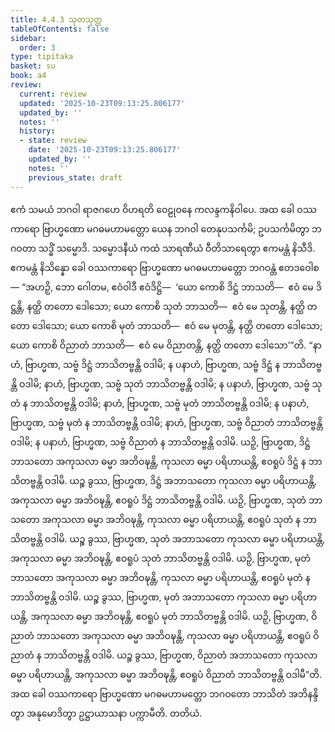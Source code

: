 ```yaml
---
title: 4.4.3 သုတသုတ္တ
tableOfContents: false
sidebar:
  order: 3
type: tipitaka
basket: su
book: a4
review:
  current: review
  updated: '2025-10-23T09:13:25.806177'
  updated_by: ''
  notes: ''
  history:
  - state: review
    date: '2025-10-23T09:13:25.806177'
    updated_by: ''
    notes: ''
    previous_state: draft
---
```



<ReviewStatus review={frontmatter.review} showDetails={true} />

<HypothesisAnnotation frontmatter={frontmatter} />

<DynamicBreadcrumb />

<Division number="183" book="a4" e="ch" v="15" p="491">

<Paragraph number="1108" book="a4">
ဧကံ သမယံ ဘဂဝါ ရာဇဂဟေ ဝိဟရတိ ဝေဠုဝနေ ကလန္ဒကနိဝါပေ. အထ ခေါ ဝဿကာရော ဗြာဟ္မဏော မဂဓမဟာမတ္တော ယေန ဘဂဝါ တေနုပသင်္ကမိ; ဥပသင်္ကမိတွာ ဘဂဝတာ သဒ္ဓိံ သမ္မောဒိ. သမ္မောဒနီယံ ကထံ သာရဏီယံ ဝီတိသာရေတွာ ဧကမန္တံ နိသီဒိ. ဧကမန္တံ နိသိန္နော ခေါ ဝဿကာရော ဗြာဟ္မဏော မဂဓမဟာမတ္တော ဘဂဝန္တံ ဧတဒဝေါစ—
</Paragraph>

<Paragraph number="1109" book="a4">
“အဟဉှိ, ဘော ဂေါတမ, ဧဝံဝါဒီ ဧဝံဒိဋ္ဌိ—  ‘ယော ကောစိ ဒိဋ္ဌံ ဘာသတိ—  ဧဝံ မေ ဒိဋ္ဌန္တိ, နတ္ထိ တတော ဒေါသော; ယော ကောစိ သုတံ ဘာသတိ—  ဧဝံ မေ သုတန္တိ, နတ္ထိ တတော ဒေါသော; ယော ကောစိ မုတံ ဘာသတိ—  ဧဝံ မေ မုတန္တိ, နတ္ထိ တတော ဒေါသော; ယော ကောစိ ဝိညာတံ ဘာသတိ—  ဧဝံ မေ ဝိညာတန္တိ, နတ္ထိ တတော ဒေါသော’”တိ.
</Paragraph>

<Paragraph number="1110" book="a4">
“နာဟံ, ဗြာဟ္မဏ, သဗ္ဗံ ဒိဋ္ဌံ ဘာသိတဗ္ဗန္တိ ဝဒါမိ; န ပနာဟံ, ဗြာဟ္မဏ, သဗ္ဗံ ဒိဋ္ဌံ န ဘာသိတဗ္ဗန္တိ ဝဒါမိ; နာဟံ, ဗြာဟ္မဏ, သဗ္ဗံ သုတံ ဘာသိတဗ္ဗန္တိ ဝဒါမိ; န ပနာဟံ, ဗြာဟ္မဏ, သဗ္ဗံ သုတံ န ဘာသိတဗ္ဗန္တိ ဝဒါမိ; နာဟံ, ဗြာဟ္မဏ, သဗ္ဗံ မုတံ ဘာသိတဗ္ဗန္တိ ဝဒါမိ; န ပနာဟံ, ဗြာဟ္မဏ, သဗ္ဗံ မုတံ န ဘာသိတဗ္ဗန္တိ ဝဒါမိ; နာဟံ, ဗြာဟ္မဏ, သဗ္ဗံ ဝိညာတံ ဘာသိတဗ္ဗန္တိ ဝဒါမိ; န ပနာဟံ, ဗြာဟ္မဏ, သဗ္ဗံ ဝိညာတံ န ဘာသိတဗ္ဗန္တိ ဝဒါမိ.
</Paragraph>

<Paragraph number="1111" book="a4">
ယဉှိ, ဗြာဟ္မဏ, ဒိဋ္ဌံ ဘာသတော အကုသလာ ဓမ္မာ အဘိဝဍ္ဎန္တိ, ကုသလာ ဓမ္မာ ပရိဟာယန္တိ, ဧဝရူပံ ဒိဋ္ဌံ န ဘာသိတဗ္ဗန္တိ ဝဒါမိ. ယဉ္စ ခွဿ, ဗြာဟ္မဏ, ဒိဋ္ဌံ အဘာသတော ကုသလာ ဓမ္မာ ပရိဟာယန္တိ, အကုသလာ ဓမ္မာ အဘိဝဍ္ဎန္တိ, ဧဝရူပံ ဒိဋ္ဌံ ဘာသိတဗ္ဗန္တိ ဝဒါမိ.
</Paragraph>

<Paragraph number="1112" book="a4">
ယဉှိ, ဗြာဟ္မဏ, သုတံ ဘာသတော အကုသလာ ဓမ္မာ အဘိဝဍ္ဎန္တိ, ကုသလာ ဓမ္မာ ပရိဟာယန္တိ, ဧဝရူပံ သုတံ န ဘာသိတဗ္ဗန္တိ ဝဒါမိ. ယဉ္စ ခွဿ, ဗြာဟ္မဏ, သုတံ အဘာသတော ကုသလာ ဓမ္မာ ပရိဟာယန္တိ, အကုသလာ ဓမ္မာ အဘိဝဍ္ဎန္တိ, ဧဝရူပံ သုတံ ဘာသိတဗ္ဗန္တိ ဝဒါမိ.
</Paragraph>

<Paragraph number="1113" book="a4">
ယဉှိ, ဗြာဟ္မဏ, မုတံ ဘာသတော အကုသလာ ဓမ္မာ အဘိဝဍ္ဎန္တိ, ကုသလာ ဓမ္မာ ပရိဟာယန္တိ, ဧဝရူပံ မုတံ န ဘာသိတဗ္ဗန္တိ ဝဒါမိ. ယဉ္စ ခွဿ, ဗြာဟ္မဏ, မုတံ အဘာသတော ကုသလာ ဓမ္မာ ပရိဟာယန္တိ, အကုသလာ ဓမ္မာ အဘိဝဍ္ဎန္တိ, ဧဝရူပံ မုတံ ဘာသိတဗ္ဗန္တိ ဝဒါမိ.
</Paragraph>

<Paragraph number="1114" book="a4">
ယဉှိ, ဗြာဟ္မဏ, ဝိညာတံ ဘာသတော အကုသလာ ဓမ္မာ အဘိဝဍ္ဎန္တိ, ကုသလာ ဓမ္မာ ပရိဟာယန္တိ, ဧဝရူပံ ဝိညာတံ န ဘာသိတဗ္ဗန္တိ ဝဒါမိ. ယဉ္စ ခွဿ, ဗြာဟ္မဏ, ဝိညာတံ အဘာသတော ကုသလာ ဓမ္မာ ပရိဟာယန္တိ, အကုသလာ ဓမ္မာ အဘိဝဍ္ဎန္တိ, ဧဝရူပံ ဝိညာတံ ဘာသိတဗ္ဗန္တိ ဝဒါမီ”တိ.
</Paragraph>

<Paragraph number="1115" book="a4">
အထ ခေါ ဝဿကာရော ဗြာဟ္မဏော မဂဓမဟာမတ္တော ဘဂဝတော ဘာသိတံ အဘိနန္ဒိတွာ အနုမောဒိတွာ ဥဋ္ဌာယာသနာ ပက္ကာမီတိ.

</Paragraph>
</Division>

<Paragraph number="1116" type="center" book="a4">
တတိယံ.
</Paragraph>